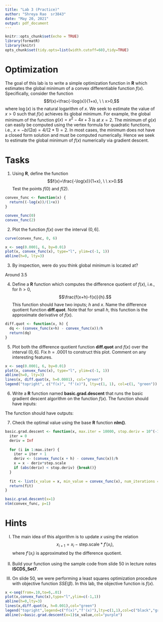 ---
title: "Lab 3 (Practice)"  
author: "Shreya Rao  sr3843"
date: "May 20, 2021"
output: pdf_document
---

```{r setup, include=FALSE}
knitr::opts_chunk$set(echo = TRUE)
library(formatR)
library(knitr)
opts_chunk$set(tidy.opts=list(width.cutoff=60),tidy=TRUE)
```

# Optimization

The goal of this lab is to write a simple optimization function in **R** which estimates the global minimum of a convex differentiable function $f(x)$.  Specifically, consider the function 
$$f(x)=\frac{-\log(x)}{1+x}, \ \ x>0,$$
where $\log(x)$ is the natural logarithm of $x$.  We seek to estimate the value of $x>0$ such that $f(x)$ achieves its global minimum.  For example, the global minimum of the function $g(x)=x^2-4x+3$ is at $x=2$. The minimum of $g(x)$ can easily be computed using the vertex formula for quadratic functions, i.e., $x=-b/(2a)=4/(2*1)=2$.  In most cases, the minimum does not have a closed form solution and must be computed numerically.  Hence we seek to estimate the global minimum of $f(x)$ numerically via gradient descent.    

# Tasks

1) Using **R**, define the function $$f(x)=\frac{-\log(x)}{1+x}, \ \ x>0.$$ Test the points $f(0)$ and $f(2)$.  

```{r}
convex_func <- function(x) {
  return((-log(x))/(1+x))
}

convex_func(0)
convex_func(2)
```


2) Plot the function $f(x)$ over the interval $(0,6]$. 

```{r}
curve(convex_func, 0, 6)

x <- seq(0.0001, 6, by=0.01)
plot(x, convex_func(x), type="l", ylim=c(-1, 1))
abline(h=0, lty=3)
```


3)  By inspection, were do you think global minimum is located at?  

Around 3.5

4) Define a **R** function which computes the difference quotient of $f(x)$, i.e., for $h>0$, 
$$\frac{f(x+h)-f(x)}{h}.$$ This function should have two inputs; $h$ and $x$.  Name the difference quotient function **diff.quot**.  Note that for small $h$,  this function is the approximate derivative of $f(x)$.    

```{r}
diff.quot <- function(x, h) {
  dq <- (convex_func(x+h) - convex_func(x))/h
  return(dq)
}
```



5) Plot both the difference quotient function **diff.quot** and $f(x)$ over the interval $(0,6]$.  Fix $h=.0001$ to construct this plot.  Comment on any interesting features.

```{r}
x <- seq(0.0001, 6, by=0.01)
plot(x, convex_func(x), type="l", ylim=c(-1, 1))
abline(h=0, lty=3)
lines(x, diff.quot(x, h=0.0001), col="green")
legend("topright", c("f(x)", "f'(x)"), lty=c(1, 1), col=c(1, "green"))
```



6) Write a **R** function named **basic.grad.descent** that runs the basic gradient descent algorithm on the function $f(x)$.
The function should have inputs:  

\begin{enumerate}
\item Initial value  {\bf x}
\item Maximum iterations  {\bf max.iter} with default 10000. 
\item Stopping criterion {\bf stop.deriv} with default 1e-10. 
\item Derivative step size {\bf h} with default .0001.  
\item Step size {\bf step.scale} with default .5. 
\end{enumerate} The function should have outputs:
\begin{enumerate}
\item The value $x$ that yields the minimum of $f(x)$. 
\item The minimum value of $f(x)$. 
\item The number of iterations the algorithm took to reach the minimum.
\item A logical indicator displaying whether or not the algorithm converged.  
\end{enumerate}

7)  Check the optimal value using the base **R** function **nlm()**.  


```{r}
basic.grad.descent <- function(x, max.iter = 10000, stop.deriv = 10^(-10), h = .0001, step.scale = 0.5) {
  iter = 0
  deriv = Inf
  
  for (i in 1:max.iter) {
    iter = iter + 1
    deriv <- (convex_func(x + h) - convex_func(x))/h
    x = x - deriv*step.scale
    if (abs(deriv) < stop.deriv) {break()}
  }
  
  fit <- list(x_value = x, min_value = convex_func(x), num_iterations = iter, converged = (iter < max.iter))
  return(fit)
}

basic.grad.descent(x=1)
nlm(convex_func, p=1)
```


# Hints

I) The main idea of this algorithm is to update $x$ using the relation
$$x_{i+1}=x_{i}-\text{step.scale}*f'(x_i),$$where $f'(x_i)$ is approximated by the difference quotient.     


II) Build your function using the sample code from slide 50 in lecture notes **ISCDS_Set7**.  


III) On slide 50, we were performing a least squares optimization procedure with objective function $SSE(\beta)$.  In this lab, the objective function is $f(x)$. 

```{r}
x <-seq(from=.10,to=6,.01)
plot(x,convex_func(x),type="l",ylim=c(-1,1))
abline(h=0,lty=3)
lines(x,diff.quot(x, h=0.001),col="green")
legend("topright",legend=c("f(x)","f'(x)"),lty=c(1,1),col=c("black","green"))
abline(v=basic.grad.descent(x=1)$x_value,col="purple")
```


